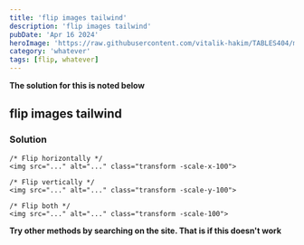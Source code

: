 ```yaml
---
title: 'flip images tailwind'
description: 'flip images tailwind'
pubDate: 'Apr 16 2024'
heroImage: 'https://raw.githubusercontent.com/vitalik-hakim/TABLES404/main/error_b/misc.png'
category: 'whatever'
tags: [flip, whatever]
---
```


**The solution for this is noted below**

## flip images tailwind

### Solution

```whatever
/* Flip horizontally */
<img src="..." alt="..." class="transform -scale-x-100">

/* Flip vertically */
<img src="..." alt="..." class="transform -scale-y-100">

/* Flip both */
<img src="..." alt="..." class="transform -scale-100">
```

**Try other methods by searching on the site. That is if this doesn't work**
